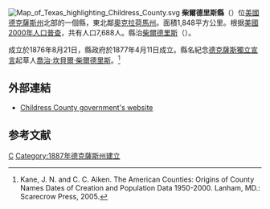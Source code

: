 {{noteTA
|T=zh-hans:柴尔德里斯县 (得克萨斯州);zh-hk:柴爾德里斯縣 (德克薩斯州);zh-tw:柴爾德里斯郡 (德克薩斯州);
}}
[[File:Map_of_Texas_highlighting_Childress_County.svg|right]]
'''柴爾德里斯縣'''（{{lang-en|Childress County}}）位[[美國|美國]][[德克薩斯州|德克薩斯州]]北部的一個縣，東北鄰[[奧克拉荷馬州|奧克拉荷馬州]]。面積1,848平方公里。根据[[美國2000年人口普查|美國2000年人口普查]]，共有人口7,688人。縣治[[柴爾德里斯_(德克薩斯州)|柴爾德里斯]]（{{lang|en|Childress}}）。

成立於1876年8月21日，縣政府於1877年4月11日成立。縣名紀念[[德克薩斯獨立宣言|德克薩斯獨立宣言]]起草人[[喬治·坎貝爾·柴爾德里斯|喬治·坎貝爾·柴爾德里斯]]。<ref>Kane, J. N. and C. C. Aiken. The American Counties: Origins of County Names Dates of Creation and Population Data 1950-2000. Lanham, MD.: Scarecrow Press, 2005.</ref>

== 外部連結 ==
* [https://web.archive.org/web/20040918113155/http://www.co.childress.tx.us/ Childress County government's website]

== 参考文献 ==
<div class="references-small">
<references />
</div>
{{texas-stub}}
{{texas}}

[[Category:得克萨斯州行政区划|C]]
[[Category:1887年德克薩斯州建立|Category:1887年德克薩斯州建立]]